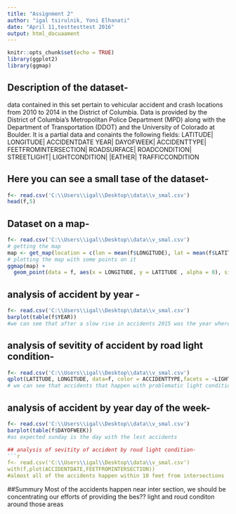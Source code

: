 ```yaml
---
title: "Assignment 2"
author: "igal tsirulnik, Yoni Elhanati"
date: "April 11,testtesttest 2016"
output: html_docuaament
---
```


```r
knitr::opts_chunk$set(echo = TRUE)
library(ggplot2)
library(ggmap)


```

## Description of the dataset-
data contained in this set pertain to vehicular accident and crash locations from 2010 to 2014 in the District of Columbia. Data is provided by the District of Columbia's Metropolitan Police Department (MPD) along with the Department of Transportation (DDOT) and the University of Colorado at Boulder. It is a partial data and conaints the following fields:
LATITUDE| LONGITUDE| ACCIDENTDATE YEAR| DAYOFWEEK| ACCIDENTTYPE| FEETFROMINTERSECTION| ROADSURFACE| ROADCONDITION| STREETLIGHT| LIGHTCONDITION| |EATHER| TRAFFICCONDITION

## Here you can see a small tase of the dataset-
```r
f<- read.csv('C:\\Users\\igal\\Desktop\\data\\v_smal.csv')
head(f,5)
```

## Dataset on a map-
```r
f<- read.csv('C:\\Users\\igal\\Desktop\\data\\v_smal.csv')
# getting the map
map <- get_map(location = c(lon = mean(f$LONGITUDE), lat = mean(f$LATITUDE)), zoom = 12,maptype = "satellite", scale = 2)
# plotting the map with some points on it
ggmap(map) +
  geom_point(data = f, aes(x = LONGITUDE, y = LATITUDE , alpha = 0), size = 2, shape = 21) +  guides(fill=FALSE, alpha=FALSE, size=FALSE)

```


## analysis of accident by year -
```r
f<- read.csv('C:\\Users\\igal\\Desktop\\data\\v_smal.csv')
barplot(table(f$YEAR))
#we can see that after a slow rise in accidents 2015 was the year where they went down for the first time
```

## analysis of sevitity of accident by road light condition-
```r
f<- read.csv('C:\\Users\\igal\\Desktop\\data\\v_smal.csv')
qplot(LATITUDE, LONGITUDE, data=f, color = ACCIDENTTYPE,facets = ~LIGHTCONDITION)
# we can see that accidents that happen with problematic light condition preduce more injeries than other accidents in precentage
```

## analysis of accident by year day of the week-
```r
f<- read.csv('C:\\Users\\igal\\Desktop\\data\\v_smal.csv')
barplot(table(f$DAYOFWEEK))
#as expected sunday is the day with the lest accidents

## analysis of sevitity of accident by roud light condition-
```r
f<- read.csv('C:\\Users\\igal\\Desktop\\data\\v_smal.csv')
with(f,plot(ACCIDENTDATE,FEETFROMINTERSECTION))
#almost all of the accidents happen within 10 feet from intersections
```

##Summury
Most of the accidents happen near inter section, we should be concentrating our efforts of providing the bes?? light and roud conditon around those areas
